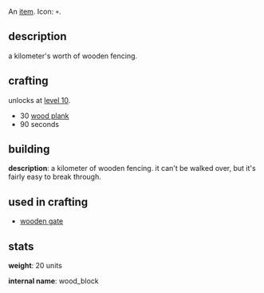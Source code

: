 {{FixTitle}}
An [[items|item]]. Icon: <code><nowiki>+</nowiki></code>.

== description ==

a kilometer's worth of wooden fencing.

== crafting ==

unlocks at [[level 10]].

* 30 [[wood plank]]
* 90 seconds

== building ==

'''description''': a kilometer of wooden fencing. it can't be walked over, but it's fairly easy to break through.

== used in crafting ==

* [[wooden gate]]

== stats ==

'''weight''': 20 units

'''internal name''': wood_block